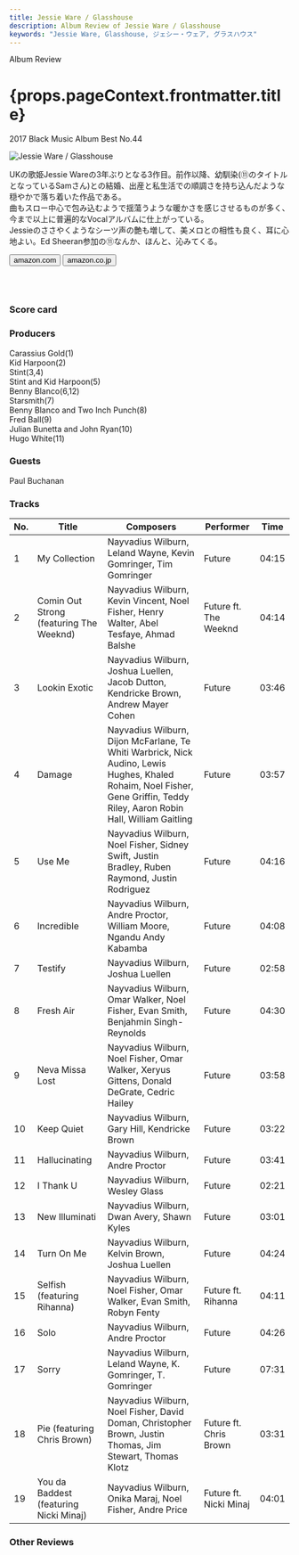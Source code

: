 ```yaml
---
title: Jessie Ware / Glasshouse
description: Album Review of Jessie Ware / Glasshouse
keywords: "Jessie Ware, Glasshouse, ジェシー・ウェア, グラスハウス"
---
```






<p className="largeP">Album Review</p>
<h1 className="h1--no--margin">{props.pageContext.frontmatter.title}</h1>
<p className="largeP">
  <Link to="/best50/2017/">2017 Black Music Album Best No.44</Link>
</p>

<Row  className="image-card-group">
	<Column colMd={3} colLg={4} noGutterMdLeft="">
       <ImageCard>

![Jessie Ware / Glasshouse](../../images/cd/jessieware3L.jpg)

</ImageCard>
	</Column>
	<Column colMd={4} colLg={8} noGutterMdLeft="">
	<p>
	UKの歌姫Jessie Wareの3年ぶりとなる3作目。前作以降、幼馴染(⑪のタイトルとなっているSamさん)との結婚、出産と私生活での順調さを持ち込んだような穏やかで落ち着いた作品である。
	<br/>曲もスロー中心で包み込むようで揺蕩うような暖かさを感じさせるものが多く、今まで以上に普遍的なVocalアルバムに仕上がっている。
	<br/>Jessieのささやくようなシーツ声の艶も増して、美メロとの相性も良く、耳に心地よい。Ed Sheeran参加の⑪なんか、ほんと、沁みてくる。
	</p>
	<div>
	  <Button className="button-right-mergin"  href="https://amzn.to/3h9Sxul" renderIcon={ArrowUpRight} size='sm' kind='primary'>
      amazon.com
    </Button>
    <Button className="button-right-mergin"  href="https://amzn.to/3ew3vsp" renderIcon={ArrowUpRight} size='sm' kind='secondary'>
      amazon.co.jp
    </Button>
	</div>
	<a href="https://geo.music.apple.com/jp/album/hndrxx/1253102461?mt=1&app=music&ls=1&at=11lcug" style="display:inline-block;overflow:hidden;background:url(https://linkmaker.itunes.apple.com/ja-jp/lockup.svg?releaseDate=2017-02-24&kind=album&bubble=apple_music&style=mono-black) no-repeat;width:180px;height:45px;"></a>
	</Column>
	<AdvJS2/>
</Row>
<Row >
	<Column colMd={4} colLg={4} noGutterMdLeft="">
<div>
  <h3>Score card</h3>
	<SliderJS1 value="5" />
  <SliderJS2 value="1" />
	<SliderJS3 value="1" />
  <SliderJS4 value="8" />
</div>
</Column>
<Column colMd={8} colLg={8} noGutterMdLeft="">
<div>
<h3>Producers</h3>
<p>
	Carassius Gold(1)
	<br/>Kid Harpoon(2)
	<br/>Stint(3,4)
	<br/>Stint and Kid Harpoon(5)
	<br/>Benny Blanco(6,12)
	<br/>Starsmith(7)
	<br/>Benny Blanco and Two Inch Punch(8)
	<br/>Fred Ball(9)
	<br/>Julian Bunetta and John Ryan(10)
	<br/>Hugo White(11)
</p>
<h3>Guests</h3>
<p>
	Paul Buchanan
</p>
</div>
</Column>
</Row>

<h3>Tracks</h3>

| No. | Title                                   | Composers                                                                                                                                                                   | Performer              | Time  |
| --- | --------------------------------------- | --------------------------------------------------------------------------------------------------------------------------------------------------------------------------- | ---------------------- | ----- |
| 1   | My Collection                           | Nayvadius Wilburn, Leland Wayne, Kevin Gomringer, Tim Gomringer                                                                                                             | Future                 | 04:15 |
| 2   | Comin Out Strong (featuring The Weeknd) | Nayvadius Wilburn, Kevin Vincent, Noel Fisher, Henry Walter, Abel Tesfaye, Ahmad Balshe                                                                                     | Future ft. The Weeknd  | 04:14 |
| 3   | Lookin Exotic                           | Nayvadius Wilburn, Joshua Luellen, Jacob Dutton, Kendricke Brown, Andrew Mayer Cohen                                                                                        | Future                 | 03:46 |
| 4   | Damage                                  | Nayvadius Wilburn, Dijon McFarlane, Te Whiti Warbrick, Nick Audino, Lewis Hughes, Khaled Rohaim, Noel Fisher, Gene Griffin, Teddy Riley, Aaron Robin Hall, William Gaitling | Future                 | 03:57 |
| 5   | Use Me                                  | Nayvadius Wilburn, Noel Fisher, Sidney Swift, Justin Bradley, Ruben Raymond, Justin Rodriguez                                                                               | Future                 | 04:16 |
| 6   | Incredible                              | Nayvadius Wilburn, Andre Proctor, William Moore, Ngandu Andy Kabamba                                                                                                        | Future                 | 04:08 |
| 7   | Testify                                 | Nayvadius Wilburn, Joshua Luellen                                                                                                                                           | Future                 | 02:58 |
| 8   | Fresh Air                               | Nayvadius Wilburn, Omar Walker, Noel Fisher, Evan Smith, Benjahmin Singh-Reynolds                                                                                           | Future                 | 04:30 |
| 9   | Neva Missa Lost                         | Nayvadius Wilburn, Noel Fisher, Omar Walker, Xeryus Gittens, Donald DeGrate, Cedric Hailey                                                                                  | Future                 | 03:58 |
| 10  | Keep Quiet                              | Nayvadius Wilburn, Gary Hill, Kendricke Brown                                                                                                                               | Future                 | 03:22 |
| 11  | Hallucinating                           | Nayvadius Wilburn, Andre Proctor                                                                                                                                            | Future                 | 03:41 |
| 12  | I Thank U                               | Nayvadius Wilburn, Wesley Glass                                                                                                                                             | Future                 | 02:21 |
| 13  | New Illuminati                          | Nayvadius Wilburn, Dwan Avery, Shawn Kyles                                                                                                                                  | Future                 | 03:01 |
| 14  | Turn On Me                              | Nayvadius Wilburn, Kelvin Brown, Joshua Luellen                                                                                                                             | Future                 | 04:24 |
| 15  | Selfish (featuring Rihanna)             | Nayvadius Wilburn, Noel Fisher, Omar Walker, Evan Smith, Robyn Fenty                                                                                                        | Future ft. Rihanna     | 04:11 |
| 16  | Solo                                    | Nayvadius Wilburn, Andre Proctor                                                                                                                                            | Future                 | 04:26 |
| 17  | Sorry                                   | Nayvadius Wilburn, Leland Wayne, K. Gomringer, T. Gomringer                                                                                                                 | Future                 | 07:31 |
| 18  | Pie (featuring Chris Brown)             | Nayvadius Wilburn, Noel Fisher, David Doman, Christopher Brown, Justin Thomas, Jim Stewart, Thomas Klotz                                                                    | Future ft. Chris Brown | 03:31 |
| 19  | You da Baddest (featuring Nicki Minaj)  | Nayvadius Wilburn, Onika Maraj, Noel Fisher, Andre Price                                                                                                                    | Future ft. Nicki Minaj | 04:01 |

<h3>Other Reviews</h3>

<Row>
  <Column colMd={3} colLg={3} noGutterMdLeft>
    <Review1 />
  </Column>
	<Column colMd={3} colLg={3} noGutterMdLeft>
    <Review2 />
  </Column>
</Row>

<AdvJS3 />
